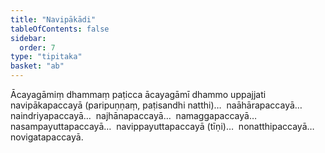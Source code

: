 ```yaml
---
title: "Navipākādi"
tableOfContents: false
sidebar:
  order: 7
type: "tipitaka"
basket: "ab"
---
```



<DynamicBreadcrumb />

<Division number="14">

<Paragraph number="1463">
Ācayagāmiṃ dhammaṃ paṭicca ācayagāmī dhammo uppajjati navipākapaccayā (paripuṇṇaṃ, paṭisandhi natthi)…  naāhārapaccayā…  naindriyapaccayā…  najhānapaccayā…  namaggapaccayā…  nasampayuttapaccayā…  navippayuttapaccayā (tīṇi)…  nonatthipaccayā…  novigatapaccayā.
</Paragraph>
</Division>